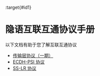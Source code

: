 :target{#id1}

# 隐语互联互通协议手册

以下文档有助于您了解互联互通协议

<TableOfContents>


  - [传输层协议（一期）](transport.mdx)
  - [ECDH-PSI 协议](ecdh-psi.mdx)
  - [SS-LR 协议](ss-lr.mdx)
</TableOfContents>
